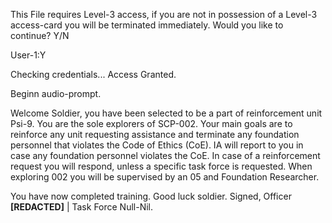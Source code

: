 This File requires Level-3 access, if you are not in possession of a Level-3 access-card you will be terminated immediately.
Would you like to continue?
Y/N

User-1:Y

Checking credentials...
Access Granted.

Beginn audio-prompt.

Welcome Soldier, you have been selected to be a part of reinforcement unit Psi-9. You are the sole explorers of SCP-002. Your main goals are to reinforce any unit requesting assistance and terminate any foundation personnel that violates the Code of Ethics (CoE). IA will report to you in case any foundation personnel violates the CoE. In case of a reinforcement request you will respond, unless a specific task force is requested. When exploring 002 you will be supervised by an 05 and Foundation Researcher.

You have now completed training.
Good luck soldier.
Signed, Officer **[REDACTED]** | Task Force Null-Nil.
